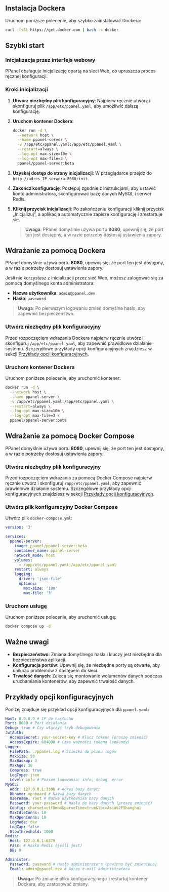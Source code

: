 ## Instalacja Dockera

Uruchom poniższe polecenie, aby szybko zainstalować Dockera:

```sh
curl -fsSL https://get.docker.com | bash -s docker
```

## Szybki start

### Inicjalizacja przez interfejs webowy

PPanel obsługuje inicjalizację opartą na sieci Web, co upraszcza proces ręcznej konfiguracji.

### Kroki inicjalizacji

1. **Utwórz niezbędny plik konfiguracyjny**: Najpierw ręcznie utwórz i skonfiguruj plik `/app/etc/ppanel.yaml`, aby umożliwić dalszą konfigurację.

2. **Uruchom kontener Dockera**:

   ```sh
   docker run -d \
     --network host \
     --name ppanel-server \
     -v /app/etc/ppanel.yaml:/app/etc/ppanel.yaml \
     --restart=always \
     --log-opt max-size=10m \
     --log-opt max-file=3 \
     ppanel/ppanel-server:beta
   ```

3. **Uzyskaj dostęp do strony inicjalizacji**: W przeglądarce przejdź do `http://adres_IP_serwera:8080/init`.

4. **Zakończ konfigurację**: Postępuj zgodnie z instrukcjami, aby ustawić konto administratora, skonfigurować bazę danych MySQL i serwer Redis.

5. **Kliknij przycisk inicjalizacji**: Po zakończeniu konfiguracji kliknij przycisk „Inicjalizuj”, a aplikacja automatycznie zapisze konfigurację i zrestartuje się.

   > **Uwaga**: PPanel domyślnie używa portu **8080**, upewnij się, że port ten jest dostępny, a w razie potrzeby dostosuj ustawienia zapory.

## Wdrażanie za pomocą Dockera

PPanel domyślnie używa portu **8080**, upewnij się, że port ten jest dostępny, a w razie potrzeby dostosuj ustawienia zapory.

Jeśli nie korzystasz z inicjalizacji przez sieć Web, możesz zalogować się za pomocą domyślnego konta administratora:

- **Nazwa użytkownika**: `admin@ppanel.dev`
- **Hasło**: `password`

> **Uwaga**: Po pierwszym logowaniu zmień domyślne hasło, aby zapewnić bezpieczeństwo.

### Utwórz niezbędny plik konfiguracyjny

Przed rozpoczęciem wdrażania Dockera najpierw ręcznie utwórz i skonfiguruj `/app/etc/ppanel.yaml`, aby zapewnić prawidłowe działanie systemu. Szczegółowe przykłady opcji konfiguracyjnych znajdziesz w sekcji [Przykłady opcji konfiguracyjnych](#przykłady-opcji-konfiguracyjnych).

### Uruchom kontener Dockera

Uruchom poniższe polecenie, aby uruchomić kontener:

```sh
docker run -d \
  --network host \
  --name ppanel-server \
  -v /app/etc/ppanel.yaml:/app/etc/ppanel.yaml \
  --restart=always \
  --log-opt max-size=10m \
  --log-opt max-file=3 \
  ppanel/ppanel-server:beta
```

## Wdrażanie za pomocą Docker Compose

PPanel domyślnie używa portu **8080**, upewnij się, że port ten jest dostępny, a w razie potrzeby dostosuj ustawienia zapory.

### Utwórz niezbędny plik konfiguracyjny

Przed rozpoczęciem wdrażania za pomocą Docker Compose najpierw ręcznie utwórz i skonfiguruj `/app/etc/ppanel.yaml`, aby zapewnić prawidłowe działanie systemu. Szczegółowe przykłady opcji konfiguracyjnych znajdziesz w sekcji [Przykłady opcji konfiguracyjnych](#przykłady-opcji-konfiguracyjnych).

### Utwórz plik konfiguracyjny Docker Compose

Utwórz plik `docker-compose.yml`:

```yaml
version: '3'

services:
  ppanel-server:
    image: ppanel/ppanel-server:beta
    container_name: ppanel-server
    network_mode: host
    volumes:
      - /app/etc/ppanel.yaml:/app/etc/ppanel.yaml
    restart: always
    logging:
      driver: 'json-file'
      options:
        max-size: '10m'
        max-file: '3'
```

### Uruchom usługę

Uruchom poniższe polecenie, aby uruchomić usługę:

```sh
docker compose up -d
```

## Ważne uwagi

- **Bezpieczeństwo**: Zmiana domyślnego hasła i kluczy jest niezbędna dla bezpieczeństwa aplikacji.
- **Konfiguracja portów**: Upewnij się, że niezbędne porty są otwarte, aby uniknąć problemów z dostępem do sieci.
- **Trwałość danych**: Zaleca się montowanie wolumenów danych podczas uruchamiania kontenerów, aby zapewnić trwałość danych.

## Przykłady opcji konfiguracyjnych

Poniżej znajduje się przykład opcji konfiguracyjnych dla `ppanel.yaml`:

```yaml
Host: 0.0.0.0 # IP do nasłuchu
Port: 8080 # Port działania
Debug: true # Czy włączyć tryb debugowania
JwtAuth:
  AccessSecret: your-secret-key # Klucz tokena (proszę zmienić)
  AccessExpire: 604800 # Czas ważności tokena (sekundy)
Logger:
  FilePath: ./ppanel.log # Ścieżka do pliku logów
  MaxSize: 50
  MaxBackup: 3
  MaxAge: 30
  Compress: true
  LogType: json
  Level: info # Poziom logowania: info, debug, error
MySQL:
  Addr: 127.0.0.1:3306 # Adres bazy danych
  Dbname: vpnboard # Nazwa bazy danych
  Username: root # Nazwa użytkownika bazy danych
  Password: your-password # Hasło do bazy danych (proszę zmienić)
  Config: charset=utf8mb4&parseTime=true&loc=Asia%2FShanghai
  MaxIdleConns: 10
  MaxOpenConns: 10
  LogMode: dev
  LogZap: false
  SlowThreshold: 1000
Redis:
  Host: 127.0.0.1:6379
  Pass: # Hasło Redis (jeśli jest)
  DB: 0

Administer:
  Password: password # Hasło administratora (powinno być zmienione)
  Email: admin@ppanel.dev # Adres e-mail administratora
```

> **Uwaga**: Po zmianie pliku konfiguracyjnego zrestartuj kontener Dockera, aby zastosować zmiany.



<Giscus />
